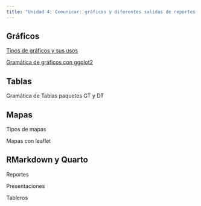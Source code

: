 ```yaml
---
title: "Unidad 4: Comunicar: gráficos y diferentes salidas de reportes con Quarto"
---
```


## Gráficos

::: slide-deck
::: slides
[Tipos de gráficos y sus usos](materiales/slides/tipos%20de%20graficos_ggplot.qmd)
:::

::: slides
[Gramática de gráficos con ggplot2](materiales/slides/gramatica_de_graficos_ggplot.qmd)
:::
:::

## Tablas

::: slide-deck
::: slides
Gramática de Tablas paquetes GT y DT
:::
:::

## Mapas

::: slide-deck
::: slides
Tipos de mapas
:::

::: slides
Mapas con leaflet
:::
:::

## RMarkdown y Quarto

::: slide-deck
::: slides
Reportes
:::

::: slides
Presentaciones
:::

::: slides
Tableros
:::
:::
